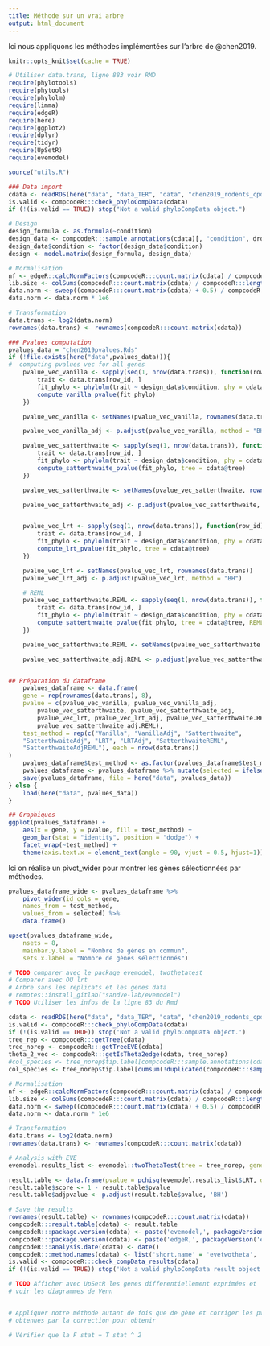 ```yaml
---
title: Méthode sur un vrai arbre
output: html_document
---
```


Ici nous appliquons les méthodes implémentées sur l'arbre de @chen2019.

```r
knitr::opts_knit$set(cache = TRUE)
```

```r
# Utiliser data.trans, ligne 883 voir RMD
require(phylotools)
require(phytools)
require(phylolm)
require(limma)
require(edgeR)
require(here)
require(ggplot2)
require(dplyr)
require(tidyr)
require(UpSetR)
require(evemodel)

source("utils.R")
```

```r
### Data import
cdata <- readRDS(here("data", "data_TER", "data", "chen2019_rodents_cpd.rds"))
is.valid <- compcodeR:::check_phyloCompData(cdata)
if (!(is.valid == TRUE)) stop("Not a valid phyloCompData object.")

# Design
design_formula <- as.formula(~condition)
design_data <- compcodeR:::sample.annotations(cdata)[, "condition", drop = FALSE]
design_data$condition <- factor(design_data$condition)
design <- model.matrix(design_formula, design_data)

# Normalisation
nf <- edgeR::calcNormFactors(compcodeR:::count.matrix(cdata) / compcodeR:::length.matrix(cdata), method = "TMM")
lib.size <- colSums(compcodeR:::count.matrix(cdata) / compcodeR:::length.matrix(cdata)) * nf
data.norm <- sweep((compcodeR:::count.matrix(cdata) + 0.5) / compcodeR:::length.matrix(cdata), 2, lib.size + 1, "/")
data.norm <- data.norm * 1e6

# Transformation
data.trans <- log2(data.norm)
rownames(data.trans) <- rownames(compcodeR:::count.matrix(cdata))
```

```r
### Pvalues computation
pvalues_data = "chen2019pvalues.Rds"
if (!file.exists(here("data",pvalues_data))){
#  computing pvalues vec for all genes
    pvalue_vec_vanilla <- sapply(seq(1, nrow(data.trans)), function(row_id) {
        trait <- data.trans[row_id, ]
        fit_phylo <- phylolm(trait ~ design_data$condition, phy = cdata@tree, measurement_error = TRUE)
        compute_vanilla_pvalue(fit_phylo)
    })

    pvalue_vec_vanilla <- setNames(pvalue_vec_vanilla, rownames(data.trans))

    pvalue_vec_vanilla_adj <- p.adjust(pvalue_vec_vanilla, method = "BH")

    pvalue_vec_satterthwaite <- sapply(seq(1, nrow(data.trans)), function(row_id) {
        trait <- data.trans[row_id, ]
        fit_phylo <- phylolm(trait ~ design_data$condition, phy = cdata@tree, measurement_error = TRUE)
        compute_satterthwaite_pvalue(fit_phylo, tree = cdata@tree)
    })

    pvalue_vec_satterthwaite <- setNames(pvalue_vec_satterthwaite, rownames(data.trans))

    pvalue_vec_satterthwaite_adj <- p.adjust(pvalue_vec_satterthwaite, method = "BH")


    pvalue_vec_lrt <- sapply(seq(1, nrow(data.trans)), function(row_id) {
        trait <- data.trans[row_id, ]
        fit_phylo <- phylolm(trait ~ design_data$condition, phy = cdata@tree, measurement_error = TRUE)
        compute_lrt_pvalue(fit_phylo, tree = cdata@tree)
    })

    pvalue_vec_lrt <- setNames(pvalue_vec_lrt, rownames(data.trans))
    pvalue_vec_lrt_adj <- p.adjust(pvalue_vec_lrt, method = "BH")

    # REML
    pvalue_vec_satterthwaite.REML <- sapply(seq(1, nrow(data.trans)), function(row_id) {
        trait <- data.trans[row_id, ]
        fit_phylo <- phylolm(trait ~ design_data$condition, phy = cdata@tree, measurement_error = TRUE)
        compute_satterthwaite_pvalue(fit_phylo, tree = cdata@tree, REML = TRUE)
    })

    pvalue_vec_satterthwaite.REML <- setNames(pvalue_vec_satterthwaite.REML, rownames(data.trans))

    pvalue_vec_satterthwaite_adj.REML <- p.adjust(pvalue_vec_satterthwaite.REML, method = "BH")


## Préparation du dataframe
    pvalues_dataframe <- data.frame(
    gene = rep(rownames(data.trans), 8),
    pvalue = c(pvalue_vec_vanilla, pvalue_vec_vanilla_adj, 
        pvalue_vec_satterthwaite, pvalue_vec_satterthwaite_adj, 
        pvalue_vec_lrt, pvalue_vec_lrt_adj, pvalue_vec_satterthwaite.REML, 
        pvalue_vec_satterthwaite_adj.REML),
    test_method = rep(c("Vanilla", "VanillaAdj", "Satterthwaite", 
    "SatterthwaiteAdj", "LRT", "LRTAdj", "SatterthwaiteREML", 
    "SatterthwaiteAdjREML"), each = nrow(data.trans))
)
    pvalues_dataframe$test_method <- as.factor(pvalues_dataframe$test_method)
    pvalues_dataframe <- pvalues_dataframe %>% mutate(selected = ifelse(pvalue < 0.05, 1, 0))
    save(pvalues_dataframe, file = here("data", pvalues_data))
} else {
    load(here("data", pvalues_data))
}
```

```r
## Graphiques
ggplot(pvalues_dataframe) +
    aes(x = gene, y = pvalue, fill = test_method) +
    geom_bar(stat = "identity", position = "dodge") +
    facet_wrap(~test_method) +
    theme(axis.text.x = element_text(angle = 90, vjust = 0.5, hjust=1))
```

Ici on réalise un pivot_wider pour montrer les gènes sélectionnées par méthodes.

```r
pvalues_dataframe_wide <- pvalues_dataframe %>% 
    pivot_wider(id_cols = gene, 
    names_from = test_method, 
    values_from = selected) %>%
    data.frame()
```

```r
upset(pvalues_dataframe_wide, 
    nsets = 8,
    mainbar.y.label = "Nombre de gènes en commun",
    sets.x.label = "Nombre de gènes sélectionnés")
```

```r
# TODO comparer avec le package evemodel, twothetatest
# Comparer avec OU lrt
# Arbre sans les replicats et les genes data
# remotes::install_gitlab("sandve-lab/evemodel")
# TODO Utiliser les infos de la ligne 83 du Rmd

cdata <- readRDS(here("data", "data_TER", "data", "chen2019_rodents_cpd.rds"))
is.valid <- compcodeR:::check_phyloCompData(cdata)
if (!(is.valid == TRUE)) stop('Not a valid phyloCompData object.')
tree_rep <- compcodeR:::getTree(cdata)
tree_norep <- compcodeR:::getTreeEVE(cdata)
theta_2_vec <- compcodeR:::getIsTheta2edge(cdata, tree_norep)
#col_species <- tree_norep$tip.label[compcodeR:::sample.annotations(cdata)$id.species]
col_species <- tree_norep$tip.label[cumsum(!duplicated(compcodeR:::sample.annotations(cdata)$id.species))]

# Normalisation
nf <- edgeR::calcNormFactors(compcodeR:::count.matrix(cdata) / compcodeR:::length.matrix(cdata), method = 'TMM')
lib.size <- colSums(compcodeR:::count.matrix(cdata) / compcodeR:::length.matrix(cdata)) * nf
data.norm <- sweep((compcodeR:::count.matrix(cdata) + 0.5) / compcodeR:::length.matrix(cdata), 2, lib.size + 1, '/')
data.norm <- data.norm * 1e6

# Transformation
data.trans <- log2(data.norm)
rownames(data.trans) <- rownames(compcodeR:::count.matrix(cdata))

# Analysis with EVE
evemodel.results_list <- evemodel::twoThetaTest(tree = tree_norep, gene.data = data.trans, isTheta2edge = theta_2_vec, colSpecies = col_species, upperBound  =  c(theta = Inf, sigma2 = Inf, alpha = log(2)/0.001/1))

result.table <- data.frame(pvalue = pchisq(evemodel.results_list$LRT, df = 1, lower.tail = FALSE), logFC = compcodeR:::getlogFCEVE(evemodel.results_list$twoThetaRes, theta_2_vec, tree_norep))
result.table$score <- 1 - result.table$pvalue
result.table$adjpvalue <- p.adjust(result.table$pvalue, 'BH')

# Save the results
rownames(result.table) <- rownames(compcodeR:::count.matrix(cdata))
compcodeR:::result.table(cdata) <- result.table
compcodeR:::package.version(cdata) <- paste('evemodel,', packageVersion('evemodel'))
compcodeR:::package.version(cdata) <- paste('edgeR,', packageVersion('edgeR'))
compcodeR:::analysis.date(cdata) <- date()
compcodeR:::method.names(cdata) <- list('short.name' = 'evetwotheta', 'full.name' = 'evemodel0.0.0.9008.TMM.lengthNorm.TPM.dataTrans.log2.empNull.FALSE')
is.valid <- compcodeR:::check_compData_results(cdata)
if (!(is.valid == TRUE)) stop('Not a valid phyloCompData result object.')

# TODO Afficher avec UpSetR les genes differentiellement exprimées et
# voir les diagrammes de Venn


# Appliquer notre méthode autant de fois que de gène et corriger les pvalues
# obtenues par la correction pour obtenir

# Vérifier que la F stat = T stat ^ 2
```